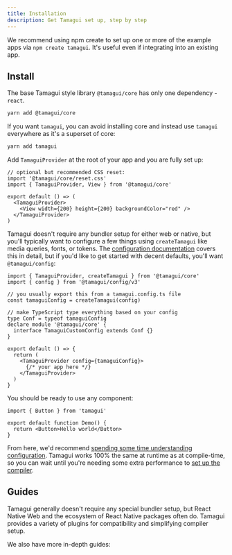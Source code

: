 ```yaml
---
title: Installation
description: Get Tamagui set up, step by step
---
```


We recommend using npm create to set up one or more of the example apps via `npm create tamagui`. It's useful even if integrating into an existing app.

## Install

The base Tamagui style library `@tamagui/core` has only one dependency - `react`.

```bash
yarn add @tamagui/core
```

If you want `tamagui`, you can avoid installing core and instead use `tamagui` everywhere as it's a superset of core:

```bash
yarn add tamagui
```

Add `TamaguiProvider` at the root of your app and you are fully set up:

```tsx
// optional but recommended CSS reset:
import '@tamagui/core/reset.css'
import { TamaguiProvider, View } from '@tamagui/core'

export default () => (
  <TamaguiProvider>
    <View width={200} height={200} backgroundColor="red" />
  </TamaguiProvider>
)
```

Tamagui doesn't require any bundler setup for either web or native, but you'll typically want to configure a few things using `createTamagui` like media queries, fonts, or tokens. The [configuration documentation](/docs/core/configuration) covers this in detail, but if you'd like to get started with decent defaults, you'll want `@tamagui/config`:

```tsx
import { TamaguiProvider, createTamagui } from '@tamagui/core'
import { config } from '@tamagui/config/v3'

// you usually export this from a tamagui.config.ts file
const tamaguiConfig = createTamagui(config)

// make TypeScript type everything based on your config
type Conf = typeof tamaguiConfig
declare module '@tamagui/core' {
  interface TamaguiCustomConfig extends Conf {}
}

export default () => {
  return (
    <TamaguiProvider config={tamaguiConfig}>
      {/* your app here */}
    </TamaguiProvider>
  )
}
```

You should be ready to use any component:

<Preview>
  <DemoButton />
</Preview>

```tsx class=preview line=5
import { Button } from 'tamagui'

export default function Demo() {
  return <Button>Hello world</Button>
}
```

From here, we'd recommend [spending some time understanding configuration](/docs/core/configuration). Tamagui works 100% the same at runtime as at compile-time, so you can wait until you're needing some extra performance to [set up the compiler](/docs/intro/compiler-install).


## Guides

<Notice theme="green">
  Tamagui generally doesn't require any special bundler setup, but React Native Web and the ecosystem of React Native packages often do. Tamagui provides a variety of plugins for compatibility and simplifying compiler setup.
</Notice>

We also have more in-depth guides:

<Spacer/>

<Grid gap="$4">
  <AvatarCard title="Webpack" img="/logos/webpack.svg" link="/docs/guides/webpack" subtitle="Powerful module bundler for modern JavaScript applications." colorOffset={7} />
  <AvatarCard title="Metro" img="/logos/metro.svg" link="/docs/guides/metro" subtitle="Fast, scalable, and serverlessr javaScript bundler for react Native." colorOffset={3} />
  <AvatarCard title="Vite" img="/logos/vite.svg" link="/docs/guides/vite" subtitle="Fast and modern development server and build tool." colorOffset={1} />
  <AvatarCard title="Expo" img="/logos/expo.svg" link="/docs/guides/expo" subtitle="Platform for creating universal native apps with JavaScript and React." colorOffset={6} />
  <AvatarCard fg={0} w="49%" $xs={{fg:0, w:"100%"}} title="Next.js" img="/logos/next-js.svg" link="/docs/guides/next-js" subtitle="Full-featured React framework with great developer experience." colorOffset={2}  />
</Grid>
